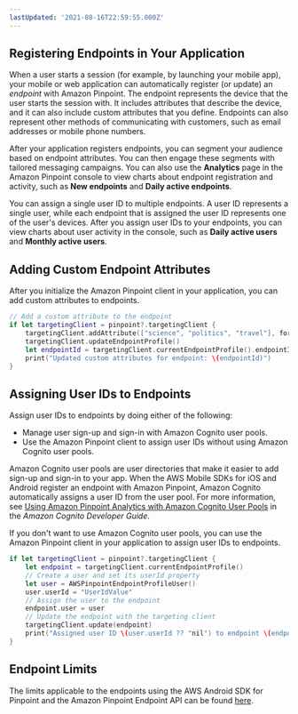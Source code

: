 ```yaml
---
lastUpdated: '2021-08-16T22:59:55.000Z'
---
```

## Registering Endpoints in Your Application

When a user starts a session (for example, by launching your mobile app), your mobile or web application can automatically register (or update) an _endpoint_ with Amazon Pinpoint. The endpoint represents the device that the user starts the session with. It includes attributes that describe the device, and it can also include custom attributes that you define. Endpoints can also represent other methods of communicating with customers, such as email addresses or mobile phone numbers.

After your application registers endpoints, you can segment your audience based on endpoint attributes. You can then engage these segments with tailored messaging campaigns. You can also use the **Analytics** page in the Amazon Pinpoint console to view charts about endpoint registration and activity, such as **New endpoints** and **Daily active endpoints**.

You can assign a single user ID to multiple endpoints. A user ID represents a single user, while each endpoint that is assigned the user ID represents one of the user's devices. After you assign user IDs to your endpoints, you can view charts about user activity in the console, such as **Daily active users** and **Monthly active users**.

## Adding Custom Endpoint Attributes

After you initialize the Amazon Pinpoint client in your application, you can add custom attributes to endpoints.

```swift
// Add a custom attribute to the endpoint
if let targetingClient = pinpoint?.targetingClient {
    targetingClient.addAttribute(["science", "politics", "travel"], forKey: "interests")
    targetingClient.updateEndpointProfile()
    let endpointId = targetingClient.currentEndpointProfile().endpointId
    print("Updated custom attributes for endpoint: \(endpointId)")
}
```

## Assigning User IDs to Endpoints

Assign user IDs to endpoints by doing either of the following:

* Manage user sign-up and sign-in with Amazon Cognito user pools.
* Use the Amazon Pinpoint client to assign user IDs without using Amazon Cognito user pools.

Amazon Cognito user pools are user directories that make it easier to add sign-up and sign-in to your app. When the AWS Mobile SDKs for iOS and Android register an endpoint with Amazon Pinpoint, Amazon Cognito automatically assigns a user ID from the user pool. For more information, see [Using Amazon Pinpoint Analytics with Amazon Cognito User Pools](https://docs.aws.amazon.com/cognito/latest/developerguide/cognito-user-pools-pinpoint-integration.html) in the _Amazon Cognito Developer Guide_.

If you don't want to use Amazon Cognito user pools, you can use the Amazon Pinpoint client in your application to assign user IDs to endpoints.

```swift
if let targetingClient = pinpoint?.targetingClient {
    let endpoint = targetingClient.currentEndpointProfile()
    // Create a user and set its userId property
    let user = AWSPinpointEndpointProfileUser()
    user.userId = "UserIdValue"
    // Assign the user to the endpoint
    endpoint.user = user
    // Update the endpoint with the targeting client
    targetingClient.update(endpoint)
    print("Assigned user ID \(user.userId ?? "nil") to endpoint \(endpoint.endpointId)")
}
```

## Endpoint Limits

The limits applicable to the endpoints using the AWS Android SDK for Pinpoint and the Amazon Pinpoint Endpoint API
can be found [here](https://docs.aws.amazon.com/pinpoint/latest/developerguide/limits.html#limits-endpoint).

